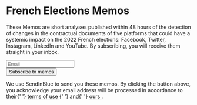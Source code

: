 # French Elections Memos

These Memos are short analyses published within 48 hours of the detection of changes in the contractual documents of
five platforms that could have a systemic impact on the 2022 French elections: Facebook, Twitter, Instagram, LinkedIn
and YouTube. By subscribing, you will receive them straight in your inbox.

<form
  id="sib-form"
  method="POST"
  action="https://98bb6346.sibforms.com/serve/MUIEACNQpj-ZHUKKlyF0bfaAGsIMOfnk-nfryeUvMG2O64lDLnohxdkESevuVHk3fJj1yDmiSqJnybHo_REH1AA6o7MO2EoqDlx_zgWLvU2UUdqX0jeEPTbrBxXp3OXZryZqGkP5XCIITqQyfrvSjcE2uGsYLCRhBFbLQJYpvTZwKNl7xGl52vyOl5md3PNyJFFmpi0cRLs22GUe"
  className="mt__XL"
>
  <div className="formfield mb__L">
    <input
      type="text"
      id="EMAIL"
      name="EMAIL"
      autoComplete="off"
      placeholder="Email"
      data-required="true"
      required
    />
  </div>
  <div className="formfield formfield__alignRight">
    <Button form="sib-form" submit={true}>
      Subscribe to memos
    </Button>
    <input
      type="checkbox"
      hidden={true}
      value="1"
      id="OPT_IN"
      name="OPT_IN"
      defaultChecked={true}
      required
    />
    <input type="hidden" name="locale" value="en" />
  </div>
</form>

<p className="text__light">
  We use SendInBlue to send you these memos. By clicking the button above, you acknowledge your
  email address will be processed in accordance to their{' '}
  <a href="https://www.sendinblue.com/legal/termsofuse/" target="_blank">
    terms of use
  </a>{' '}
  and{' '}
  <a href="https://opentermsarchive.org/en/privacy-policy" target="_blank">
    ours
  </a>
  .
</p>
